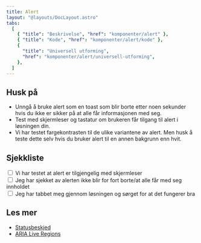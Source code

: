 ```yaml
---
title: Alert
layout: "@layouts/DocLayout.astro"
tabs:
  [
    { "title": "Beskrivelse", "href": "komponenter/alert" },
    { "title": "Kode", "href": "komponenter/alert/kode" },
    {
      "title": "Universell utforming",
      "href": "komponenter/alert/universell-utforming",
    },
  ]
---
```



## Husk på

- Unngå å bruke alert som en toast som blir borte etter noen sekunder hvis du ikke er sikker på at alle får informasjonen med seg.
- Test med skjermleser og tastatur om brukeren får tilgang til alert i løsningen din.
- Vi har testet fargekontrasten til de ulike variantene av alert. Men husk å teste dette selv hvis du bruker alert til en annen bakgrunn enn hvit.

## Sjekkliste

<CodeExample>

  <div class="pkt-input-check">
    <div class="pkt-input-check__input">
      <input
        type="checkbox"
        class="pkt-input-check__input-checkbox"
        id="exampleCheckbox1"
      />
      <label class="pkt-input-check__input-label" for="exampleCheckbox1">
      Vi har testet at alert er tilgjengelig med skjermleser
      </label>
    </div>
    <div class="pkt-input-check__input">
      <input
        type="checkbox"
        class="pkt-input-check__input-checkbox"
        id="exampleCheckbox2"
      />
      <label class="pkt-input-check__input-label" for="exampleCheckbox2">
       Jeg har sjekket av alerten ikke blir for fort borte/at alle får med seg innholdet
      </label>
    </div>
    <div class="pkt-input-check__input">
      <input
        type="checkbox"
        class="pkt-input-check__input-checkbox"
        id="exampleCheckbox3"
      />
      <label class="pkt-input-check__input-label" for="exampleCheckbox3">
        Jeg har tabbet meg gjennom løsningen og sørget for at det fungerer bra
      </label>
    </div>
  </div>
</CodeExample>

## Les mer

- [Statusbeskjed](https://www.uutilsynet.no/wcag-standarden/413-statusbeskjeder-niva-aa/152)
- [ARIA Live Regions](https://developer.mozilla.org/en-US/docs/Web/Accessibility/ARIA/ARIA_Live_Regions)
